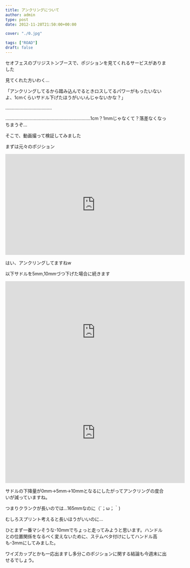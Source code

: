 ```yaml
---
title: アンクリングについて
author: admin
type: post
date: 2012-11-28T21:50:00+00:00

cover: "./0.jpg"

tags: ["ROAD"]
draft: false
---
```


セオフェスのブリジストンブースで、ポジションを見てくれるサービスがありました

見てくれた方いわく…

「アンクリングしてるから踏み込んでるときロスしてるパワーがもったいないよ、1cmくらいサドル下げたほうがいいんじゃないかな？」

………………………………

…………………………………………………………1cm？1mmじゃなくて？落差なくなっちまうぞ…

そこで、動画撮って検証してみました

まずは元々のポジション

<iframe width="560" height="315" src="https://www.youtube.com/embed/mCF6Jow_W10" title="YouTube video player" frameborder="0" allow="accelerometer; autoplay; clipboard-write; encrypted-media; gyroscope; picture-in-picture" allowfullscreen></iframe>

はい、アンクリングしてますねw

以下サドルを5mm,10mmづつ下げた場合に続きます

<iframe width="560" height="315" src="https://www.youtube.com/embed/6zyA2kDmxIM" title="YouTube video player" frameborder="0" allow="accelerometer; autoplay; clipboard-write; encrypted-media; gyroscope; picture-in-picture" allowfullscreen></iframe>

<iframe width="560" height="315" src="https://www.youtube.com/embed/jFV3KVTCN9g" title="YouTube video player" frameborder="0" allow="accelerometer; autoplay; clipboard-write; encrypted-media; gyroscope; picture-in-picture" allowfullscreen></iframe>

サドルの下降量が0mm→5mm→10mmとなるにしたがってアンクリングの度合いが減っていますね。

つまりクランクが長いのでは…165mmなのに（´；ω；｀)

むしろスプリント考えると長いほうがいいのに…

ひとまず一番マシそうな-10mmでちょっと走ってみようと思います。ハンドルとの位置関係をなるべく変えないために、ステムベタ付けにしてハンドル高も-3mmにしてみました。

ワイズカップとかも一応出ますし多分このポジションに関する結論も今週末に出せるでしょう。
